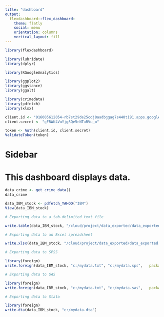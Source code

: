 ```yaml
---
title: "dashboard"
output: 
  flexdashboard::flex_dashboard:
    theme: flatly
    social: menu
    orientation: columns
    vertical_layout: fill
---
```


```r

library(flexdashboard)

library(lubridate)
library(dplyr)

library(RGoogleAnalytics)

library(ggplot2)
library(ggstance)
library(ggalt)

library(crimedata)
library(pdfetch)
library(xlsx)
```

```r
client.id <- "916005612054-rb7st29de25cdj8aadbggag7s440ti91.apps.googleusercontent.com"
client.secret <- "gFRWK4VuYjgSQe5eNTuRVu_o"

token <- Auth(client.id, client.secret)
ValidateToken(token)
```

Sidebar {.sidebar}
=====================================
This dashboard displays data.
=====================================

```r
data_crime <- get_crime_data()
data_crime
```

```r
data_IBM_stock <- pdfetch_YAHOO("IBM")
View(data_IBM_stock)
```

```r
# Exporting data to a tab-delimited text file

write.table(data_IBM_stock, "/cloud/project/data_exported/data_exported.txt", sep="\t")
```

```r
# Exporting data to an Excel spreadsheet

write.xlsx(data_IBM_stock, "/cloud/project/data_exported/data_exported.xlsx")
```

```r
# Exporting data to SPSS

library(foreign)
write.foreign(data_IBM_stock, "c:/mydata.txt", "c:/mydata.sps",   package="SPSS")
```

```r
# Exporting data to SAS

library(foreign)
write.foreign(data_IBM_stock, "c:/mydata.txt", "c:/mydata.sas",   package="SAS")
```

```r
# Exporting data to Stata

library(foreign)
write.dta(data_IBM_stock, "c:/mydata.dta")
```









